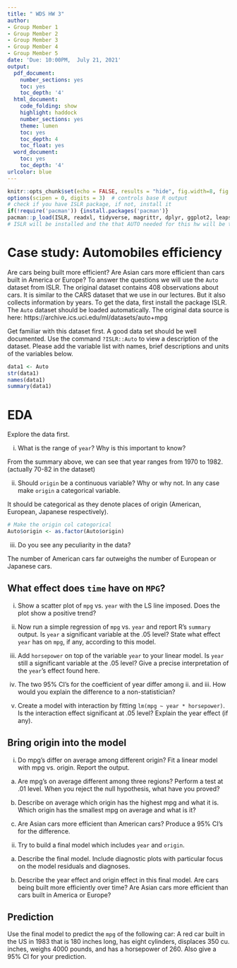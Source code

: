 ```yaml
---
title: " WDS HW 3"
author:
- Group Member 1
- Group Member 2
- Group Member 3
- Group Member 4
- Group Member 5
date: 'Due: 10:00PM,  July 21, 2021'
output:
  pdf_document:
    number_sections: yes
    toc: yes
    toc_depth: '4'
  html_document:
    code_folding: show
    highlight: haddock
    number_sections: yes
    theme: lumen
    toc: yes
    toc_depth: 4
    toc_float: yes
  word_document:
    toc: yes
    toc_depth: '4'
urlcolor: blue
---
```



```r
knitr::opts_chunk$set(echo = FALSE, results = "hide", fig.width=8, fig.height=4)
options(scipen = 0, digits = 3)  # controls base R output
# check if you have ISLR package, if not, install it
if(!require('pacman')) {install.packages('pacman')}
pacman::p_load(ISLR, readxl, tidyverse, magrittr, dplyr, ggplot2, leaps, car, contrast) 
# ISLR will be installed and the that AUTO needed for this hw will be there
```


\pagebreak



# Case study: Automobiles efficiency

Are cars being built more efficient? Are Asian cars more efficient than cars built in America or Europe? To answer the questions we will use the `Auto` dataset from ISLR. The original dataset contains 408 observations about cars. It is similar to the CARS dataset that we use in our lectures. But it also collects information by years. To get the data, first install the package ISLR. The `Auto` dataset should be loaded automatically. The original data source is here: https://archive.ics.uci.edu/ml/datasets/auto+mpg

Get familiar with this dataset first. A good data set should be well documented. Use the command `?ISLR::Auto` to view a description of the dataset. Please add the variable list with names, brief descriptions and units of the variables below. 

```r
data1 <- Auto
str(data1)
names(data1)
summary(data1)
```

# EDA

Explore the data first. 

i. What is the range of `year`? Why is this important to know?  

From the summary above, we can see that year ranges from 1970 to 1982. (actually 70-82 in the dataset)

ii. Should `origin` be a continuous variable? Why or why not. In any case make `origin` a categorical variable. 

It should be categorical as they denote places of origin (American, European, Japanese respectively). 

``` r
# Make the origin col categorical
Auto$origin <- as.factor(Auto$origin)
```

iii. Do you see any peculiarity in the data?  

The number of American cars far outweighs the number of European or Japanese cars.


## What effect does `time` have on `MPG`?

i. Show a scatter plot of `mpg` vs. `year` with the LS line imposed. Does the plot show a positive trend? 

ii. Now run a simple regression of `mpg` vs. `year` and report R's `summary` output. Is `year` a significant variable at the .05 level? State what effect `year` has on `mpg`, if any, according to this model. 

iii. Add `horsepower` on top of the variable `year` to your linear model. Is `year` still a significant variable at the .05 level? Give a precise interpretation of the `year`'s effect found here. 

iv. The two 95% CI's for the coefficient of year differ among ii. and iii. How would you explain the difference to a non-statistician?

v. Create a model with interaction by fitting `lm(mpg ~ year * horsepower)`. Is the interaction effect significant at .05 level? Explain the year effect (if any). 

<!-- ## Categorical predictors -->

<!-- Remember that the same variable can play different roles! Take a quick look at the variable `cylinders`, and try to use this variable in the following analyses wisely. We all agree that a larger number of cylinders will lower mpg. However, we can interpret `cylinders` as either a continuous (numeric) variable or a categorical variable. -->

<!-- a) Fit a model that treats `cylinders` as a continuous/numeric variable. Is `cylinders` significant at the 0.01 level? What effect does `cylinders` play in this model? -->

<!-- b) Fit a model that treats `cylinders` as a categorical/factor. Is `cylinders` significant at the .01 level? What is the effect of `cylinders` in this model? Describe the `cylinders` effect over `mpg`.  -->

<!-- c) What are the fundamental differences between treating `cylinders` as a continuous and categorical variable in your models?  -->


## Bring origin into the model

i. Do mpg's differ on average among different origin? Fit a linear model with mpg vs. origin. Report the output. 

a) Are mpg's on average different among three regions? Perform a test at .01 level. When you reject the null hypothesis, what have you proved? 

b) Describe on average which origin has the highest mpg and what it is. Which origin has the smallest mpg on average and what is it?

c) Are Asian cars more efficient than American cars? Produce a 95% CI's for the difference. 

ii. Try to build a final model which includes `year` and `origin`. 

a) Describe the final model. Include diagnostic plots with particular focus on the model residuals and diagnoses.

b) Describe the year effect and origin effect in this final model.
Are cars being built more efficiently over time? Are Asian cars more efficient than cars built in America or Europe?

## Prediction

Use the final model to predict the `mpg` of the following car: A red car built in the US in 1983 that is 180 inches long, has eight cylinders, displaces 350 cu. inches, weighs 4000 pounds, and has a horsepower of 260. Also give a 95% CI for your prediction.








